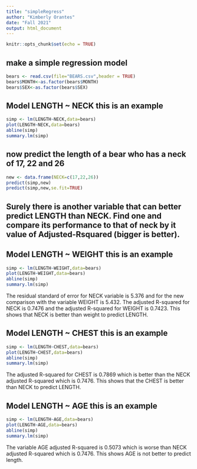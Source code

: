 ```yaml
---
title: "simpleRegress"
author: "Kimberly Orantes"
date: "Fall 2021"
output: html_document
---
```


```r
knitr::opts_chunk$set(echo = TRUE)
```

## make a simple regression model

```r
bears <- read.csv(file="BEARS.csv",header = TRUE)
bears$MONTH<-as.factor(bears$MONTH)
bears$SEX<-as.factor(bears$SEX)
```

## Model LENGTH ~ NECK  this is an example  

```r
simp <- lm(LENGTH~NECK,data=bears)
plot(LENGTH~NECK,data=bears)
abline(simp)
summary.lm(simp)
```

## now predict the length of a bear who has a neck of 17, 22 and 26


```r
new <- data.frame(NECK=c(17,22,26))
predict(simp,new)
predict(simp,new,se.fit=TRUE)
```
## Surely there is another variable that can better predict LENGTH than NECK. Find one and compare its performance to that of neck by it value of Adjusted-Rsquared (bigger is better).

## Model LENGTH ~ WEIGHT  this is an example  

```r
simp <- lm(LENGTH~WEIGHT,data=bears)
plot(LENGTH~WEIGHT,data=bears)
abline(simp)
summary.lm(simp)
```

The residual standard of error for NECK variable is 5.376 and for the new comparison with the variable WEIGHT is 5.432. The adjusted R-squared for NECK is 0.7476 and the adjusted R-squared for WEIGHT is 0.7423. This shows that NECK is better than weight to predict LENGTH.

## Model LENGTH ~ CHEST  this is an example  

```r
simp <- lm(LENGTH~CHEST,data=bears)
plot(LENGTH~CHEST,data=bears)
abline(simp)
summary.lm(simp)
```
The adjusted R-squared for CHEST is 0.7869 which is better than the NECK adjusted R-squared which is 0.7476. This shows that the CHEST is better than NECK to predict LENGTH.

## Model LENGTH ~ AGE  this is an example  

```r
simp <- lm(LENGTH~AGE,data=bears)
plot(LENGTH~AGE,data=bears)
abline(simp)
summary.lm(simp)
```
The variable AGE adjusted R-squared is 0.5073 which is worse than NECK adjusted R-squared which is 0.7476. This shows AGE is not better to predict length.